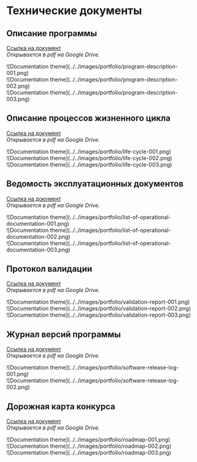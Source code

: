 # Технические документы

## Описание программы

[Ссылка на документ](https://drive.google.com/file/d/16OCnFD6tYP3QDlVScs__JUQhpsILeLZO/view?usp=share_link)  
*Открывается в pdf на Google Drive.*  

<div style={{display: "flex", justifyContent: "space-between", gap: "5px", margin: "20px auto"}}>
	<div style={{border: "1px solid grey", borderRadius: "10px", overflow: "hidden"}}>![Documentation theme](../../images/portfolio/program-description-001.png)</div>
	<div style={{border: "1px solid grey", borderRadius: "10px", overflow: "hidden"}}>![Documentation theme](../../images/portfolio/program-description-002.png)</div>
	<div style={{border: "1px solid grey", borderRadius: "10px", overflow: "hidden"}}>![Documentation theme](../../images/portfolio/program-description-003.png)</div>
</div>

## Описание процессов жизненного цикла

[Ссылка на документ](https://drive.google.com/file/d/1Yv3s0gPDHekN2_OKb9_uxEgpz9ihEHIs/view?usp=sharing)  
*Открывается в pdf на Google Drive.*  

<div style={{display: "flex", justifyContent: "space-between", gap: "5px", margin: "20px auto"}}>
	<div style={{border: "1px solid grey", borderRadius: "10px", overflow: "hidden"}}>![Documentation theme](../../images/portfolio/life-cycle-001.png)</div>
	<div style={{border: "1px solid grey", borderRadius: "10px", overflow: "hidden"}}>![Documentation theme](../../images/portfolio/life-cycle-002.png)</div>
	<div style={{border: "1px solid grey", borderRadius: "10px", overflow: "hidden"}}>![Documentation theme](../../images/portfolio/life-cycle-003.png)</div>
</div>

## Ведомость эксплуатационных документов

[Ссылка на документ](https://drive.google.com/file/d/1twqfreyo5l2q_VVE6RVsSiFhCdx9RULh/view?usp=sharing)  
*Открывается в pdf на Google Drive.*  

<div style={{display: "flex", justifyContent: "space-between", gap: "5px", margin: "20px auto"}}>
	<div style={{border: "1px solid grey", borderRadius: "10px", overflow: "hidden"}}>![Documentation theme](../../images/portfolio/list-of-operational-documentation-001.png)</div>
	<div style={{border: "1px solid grey", borderRadius: "10px", overflow: "hidden"}}>![Documentation theme](../../images/portfolio/list-of-operational-documentation-002.png)</div>
	<div style={{border: "1px solid grey", borderRadius: "10px", overflow: "hidden"}}>![Documentation theme](../../images/portfolio/list-of-operational-documentation-003.png)</div>
</div>

## Протокол валидации

[Ссылка на документ](https://drive.google.com/file/d/1sjZrKdc1PT-WDwxrhp8rWChtETTFNMDX/view?usp=sharing)  
*Открывается в pdf на Google Drive.*  

<div style={{display: "flex", justifyContent: "space-between", gap: "5px", margin: "20px auto"}}>
	<div style={{border: "1px solid grey", borderRadius: "10px", overflow: "hidden"}}>![Documentation theme](../../images/portfolio/validation-report-001.png)</div>
	<div style={{border: "1px solid grey", borderRadius: "10px", overflow: "hidden"}}>![Documentation theme](../../images/portfolio/validation-report-002.png)</div>
	<div style={{border: "1px solid grey", borderRadius: "10px", overflow: "hidden"}}>![Documentation theme](../../images/portfolio/validation-report-003.png)</div>
</div>

## Журнал версий программы

[Ссылка на документ](https://drive.google.com/file/d/1TQ-lL82ISj4GEHU_Sa_5x9wCN1HYSXhM/view?usp=sharing)  
*Открывается в pdf на Google Drive.*  

<div style={{display: "flex", justifyContent: "flex-start", gap: "5px", margin: "20px auto"}}>
	<div style={{maxWidth: "272px", border: "1px solid grey", borderRadius: "10px", overflow: "hidden"}}>![Documentation theme](../../images/portfolio/software-release-log-001.png)</div>
	<div style={{maxWidth: "272px", border: "1px solid grey", borderRadius: "10px", overflow: "hidden"}}>![Documentation theme](../../images/portfolio/software-release-log-002.png)</div>
</div>

## Дорожная карта конкурса

[Ссылка на документ](https://drive.google.com/file/d/16QpAkJR25ulz-IeC2Zc9fkreWypIFWi6/view?usp=sharing)  
*Открывается в pdf на Google Drive.*  

<div style={{display: "flex", justifyContent: "flex-start", gap: "5px", margin: "20px auto"}}>
	<div style={{maxWidth: "272px", border: "1px solid grey", borderRadius: "10px", overflow: "hidden"}}>![Documentation theme](../../images/portfolio/roadmap-001.png)</div>
	<div style={{maxWidth: "272px", border: "1px solid grey", borderRadius: "10px", overflow: "hidden"}}>![Documentation theme](../../images/portfolio/roadmap-002.png)</div>
	<div style={{maxWidth: "272px", border: "1px solid grey", borderRadius: "10px", overflow: "hidden"}}>![Documentation theme](../../images/portfolio/roadmap-003.png)</div>
</div>
